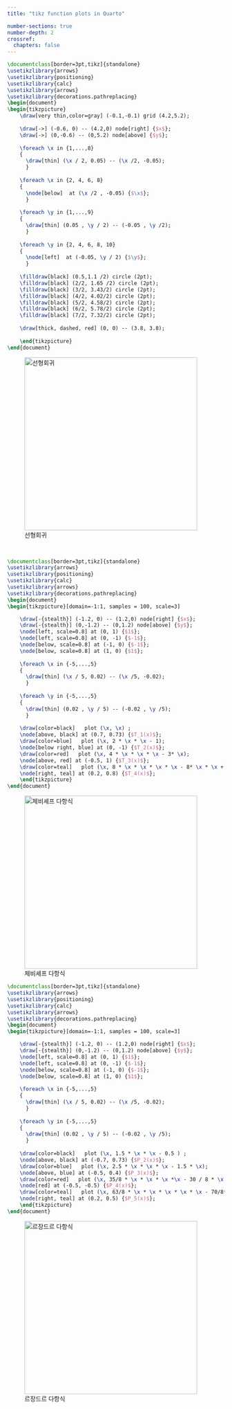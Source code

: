 ```yaml
---
title: "tikz function plots in Quarto"

number-sections: true
number-depth: 2
crossref:
  chapters: false
---
```


```tex
\documentclass[border=3pt,tikz]{standalone}
\usetikzlibrary{arrows}
\usetikzlibrary{positioning}
\usetikzlibrary{calc}
\usetikzlibrary{arrows}
\usetikzlibrary{decorations.pathreplacing}
\begin{document}
\begin{tikzpicture}
    \draw[very thin,color=gray] (-0.1,-0.1) grid (4.2,5.2);
    
    \draw[->] (-0.6, 0) -- (4.2,0) node[right] {$x$};
    \draw[->] (0,-0.6) -- (0,5.2) node[above] {$y$};
    
    \foreach \x in {1,...,8}
    {
      \draw[thin] (\x / 2, 0.05) -- (\x /2, -0.05);
      }
    
    \foreach \x in {2, 4, 6, 8}
    {
      \node[below]  at (\x /2 , -0.05) {$\x$};
      }
    
    \foreach \y in {1,...,9}
    {
      \draw[thin] (0.05 , \y / 2) -- (-0.05 , \y /2);
      }
    
    \foreach \y in {2, 4, 6, 8, 10}
    {
      \node[left]  at (-0.05, \y / 2) {$\y$};
      }
    
    \filldraw[black] (0.5,1.1 /2) circle (2pt);
    \filldraw[black] (2/2, 1.65 /2) circle (2pt);
    \filldraw[black] (3/2, 3.43/2) circle (2pt);
    \filldraw[black] (4/2, 4.02/2) circle (2pt);
    \filldraw[black] (5/2, 4.58/2) circle (2pt);
    \filldraw[black] (6/2, 5.78/2) circle (2pt);
    \filldraw[black] (7/2, 7.32/2) circle (2pt);
    
    \draw[thick, dashed, red] (0, 0) -- (3.8, 3.8);
    
    \end{tikzpicture}
\end{document}
```

![선형회귀](tikz_functions/function01.png){#fig-tikz_functions01 width=400}

</br>

```.tex
\documentclass[border=3pt,tikz]{standalone}
\usetikzlibrary{arrows}
\usetikzlibrary{positioning}
\usetikzlibrary{calc}
\usetikzlibrary{arrows}
\usetikzlibrary{decorations.pathreplacing}
\begin{document}
\begin{tikzpicture}[domain=-1:1, samples = 100, scale=3]

    \draw[-{stealth}] (-1.2, 0) -- (1.2,0) node[right] {$x$};
    \draw[-{stealth}] (0,-1.2) -- (0,1.2) node[above] {$y$};
    \node[left, scale=0.8] at (0, 1) {$1$};
    \node[left, scale=0.8] at (0, -1) {$-1$};
    \node[below, scale=0.8] at (-1, 0) {$-1$};
    \node[below, scale=0.8] at (1, 0) {$1$};
    
    \foreach \x in {-5,...,5}
    {
      \draw[thin] (\x / 5, 0.02) -- (\x /5, -0.02);
      }
    
    \foreach \y in {-5,...,5}
    {
      \draw[thin] (0.02 , \y / 5) -- (-0.02 , \y /5);
      }
    
    \draw[color=black]   plot (\x, \x) ;
    \node[above, black] at (0.7, 0.73) {$T_1(x)$};
    \draw[color=blue]   plot (\x, 2 * \x * \x - 1);
    \node[below right, blue] at (0, -1) {$T_2(x)$};
    \draw[color=red]   plot (\x, 4 * \x * \x * \x - 3* \x);
    \node[above, red] at (-0.5, 1) {$T_3(x)$};
    \draw[color=teal]   plot (\x, 8 * \x * \x * \x * \x - 8* \x * \x + 1);
    \node[right, teal] at (0.2, 0.8) {$T_4(x)$};
    \end{tikzpicture}
\end{document}
```
![체비셰프 다항식](tikz_functions/function02.png){#fig-tikz_functions02 width=400}


```.tex
\documentclass[border=3pt,tikz]{standalone}
\usetikzlibrary{arrows}
\usetikzlibrary{positioning}
\usetikzlibrary{calc}
\usetikzlibrary{arrows}
\usetikzlibrary{decorations.pathreplacing}
\begin{document}
\begin{tikzpicture}[domain=-1:1, samples = 100, scale=3]

    \draw[-{stealth}] (-1.2, 0) -- (1.2,0) node[right] {$x$};
    \draw[-{stealth}] (0,-1.2) -- (0,1.2) node[above] {$y$};
    \node[left, scale=0.8] at (0, 1) {$1$};
    \node[left, scale=0.8] at (0, -1) {$-1$};
    \node[below, scale=0.8] at (-1, 0) {$-1$};
    \node[below, scale=0.8] at (1, 0) {$1$};
    
    \foreach \x in {-5,...,5}
    {
      \draw[thin] (\x / 5, 0.02) -- (\x /5, -0.02);
      }
    
    \foreach \y in {-5,...,5}
    {
      \draw[thin] (0.02 , \y / 5) -- (-0.02 , \y /5);
      }
    
    \draw[color=black]   plot (\x, 1.5 * \x * \x - 0.5 ) ;
    \node[above, black] at (-0.7, 0.73) {$P_2(x)$};
    \draw[color=blue]   plot (\x, 2.5 * \x * \x * \x - 1.5 * \x);
    \node[above, blue] at (-0.5, 0.4) {$P_3(x)$};
    \draw[color=red]   plot (\x, 35/8 * \x * \x * \x *\x - 30 / 8 * \x *\x + 3/8 );
    \node[red] at (-0.5, -0.5) {$P_4(x)$};
    \draw[color=teal]   plot (\x, 63/8 * \x * \x * \x * \x * \x - 70/8* \x * \x * \x + 15/8 * \x);
    \node[right, teal] at (0.2, 0.5) {$P_5(x)$};
    \end{tikzpicture}
\end{document}
```
![르장드르 다항식](tikz_functions/legendre.png){#fig-tikz_legendre_polynomialo width=400}